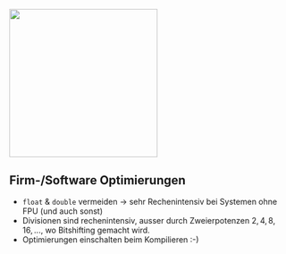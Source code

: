 ![](images/trends_meme.jpg){fig-align="center" width="7cm"}

## Firm-/Software Optimierungen

-   `float` & `double` vermeiden $\rightarrow$ sehr Rechenintensiv bei Systemen ohne FPU (und auch sonst)
-   Divisionen sind rechenintensiv, ausser durch Zweierpotenzen $2,4,8,16,...$, wo Bitshifting gemacht wird.
-   Optimierungen einschalten beim Kompilieren :-)
